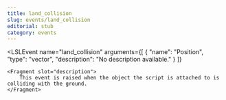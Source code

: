 ```yaml
---
title: land_collision
slug: events/land_collision
editorial: stub
category: events
---
```


<LSLEvent
	name="land_collision"
	arguments={[
	{
		"name": "Position",
		"type": "vector",
		"description": "No description available."
	}
]}
>
	<Fragment slot="description">
		This event is raised when the object the script is attached to is colliding with the ground.
	</Fragment>
</LSLEvent>
